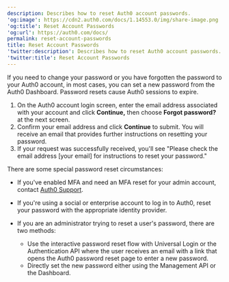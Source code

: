 ```yaml
---
description: Describes how to reset Auth0 account passwords.
'og:image': https://cdn2.auth0.com/docs/1.14553.0/img/share-image.png
'og:title': Reset Account Passwords
'og:url': https://auth0.com/docs/
permalink: reset-account-passwords
title: Reset Account Passwords
'twitter:description': Describes how to reset Auth0 account passwords.
'twitter:title': Reset Account Passwords
---
```

If you need to change your password or you have forgotten the password to your Auth0 account, in most cases, you can set a new password from the <Tooltip tip="Auth0 Dashboard: Auth0's main product to configure your services." cta="View Glossary" href="/glossary?term=Auth0+Dashboard">Auth0 Dashboard</Tooltip>. Password resets cause Auth0 sessions to expire.

1. On the Auth0 account login screen, enter the email address associated with your account and click **Continue,** then choose **Forgot password?** at the next screen.
2. Confirm your email address and click **Continue** to submit. You will receive an email that provides further instructions on resetting your password.
3. If your request was successfully received, you'll see "Please check the email address [your email] for instructions to reset your password."

There are some special password reset circumstances:

* If you've enabled <Tooltip tip="Multi-factor authentication (MFA): User authentication process that uses a factor in addition to username and password such as a code via SMS." cta="View Glossary" href="/glossary?term=MFA">MFA</Tooltip> and need an MFA reset for your admin account, contact [Auth0 Support](https://support.auth0.com).
* If you're using a social or enterprise account to log in to Auth0, reset your password with the appropriate <Tooltip tip="Identity Provider (IdP): Service that stores and manages digital identities." cta="View Glossary" href="/glossary?term=identity+provider">identity provider</Tooltip>.
* If you are an administrator trying to reset a user's password, there are two methods:

  + Use the interactive password reset flow with Universal Login or the Authentication API where the user receives an email with a link that opens the Auth0 password reset page to enter a new password.
  + Directly set the new password either using the Management API or the Dashboard.